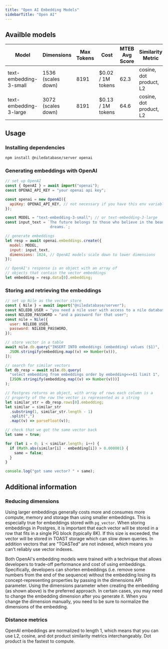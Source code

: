 ```yaml
---
title: "Open AI Embedding Models"
sidebarTitle: "Open AI"
---
```


## Availble models

| Model                   | Dimensions         | Max Tokens | Cost               | MTEB Avg Score | Similarity Metric            |
|-------------------------|--------------------|------------|--------------------|----------------|------------------------------|
| text-embedding-3-small  | 1536 (scales down) | 8191       | $0.02 / 1M tokens  | 62.3           | cosine, dot product, L2      |
| text-embedding-3-large  | 3072 (scales down) | 8191       | $0.13 / 1M tokens  | 64.6           | cosine, dot product, L2      |


## Usage

### Installing dependencies

```bash
npm install @niledatabase/server openai
```

### Generating embeddings with OpenAI

```javascript
// set up OpenAI
const { OpenAI } = await import("openai");
const OPENAI_API_KEY = "your openai api key";

const openai = new OpenAI({
  apiKey: OPENAI_API_KEY, // not necessary if you have this env variable
});

const MODEL = "text-embedding-3-small"; // or text-embedding-3-large
const input_text = `The future belongs to those who believe in the beauty of their 
                    dreams.`;

// generate embeddings
let resp = await openai.embeddings.create({
  model: MODEL,
  input: input_text,
  dimensions: 1024, // OpenAI models scale down to lower dimensions
});

// OpenAI's response is an object with an array of
// objects that contain the vector embeddings
let embedding = resp.data[0].embedding;
```

### Storing and retrieving the embeddings

```javascript
// set up Nile as the vector store
const { Nile } = await import("@niledatabase/server");
const NILEDB_USER = "you need a nile user with access to a nile database";
const NILEDB_PASSWORD = "and a password for that user";
const nile = Nile({
  user: NILEDB_USER,
  password: NILEDB_PASSWORD,
});

// store vector in a table
await nile.db.query("INSERT INTO embeddings (embedding) values ($1)", [
  JSON.stringify(embedding.map((v) => Number(v))),
]);

// search for similar vectors
let db_resp = await nile.db.query(
  "select embedding from embeddings order by embedding<=>$1 limit 1",
  [JSON.stringify(embedding.map((v) => Number(v)))]
);

// Postgres returns an object, with array of rows each column is a
// property of the row the vector is represented as a string
let similar_str = db_resp.rows[0].embedding;
let similar = similar_str
  .substring(1, similar_str.length - 1)
  .split(",")
  .map((v) => parseFloat(v));

// check that we got the same vector back
let same = true;

for (let i = 0; i < similar.length; i++) {
  if (Math.abs(similar[i] - embedding[i]) > 0.000001) {
    same = false;
  }
}

console.log("got same vector? " + same);
```

## Additional information

### Reducing dimensions

Using larger embeddings generally costs more and consumes more compute, memory and storage than using smaller embeddings. This is especially true for embeddings stored with `pg_vector`.
When storing embeddings in Postgres, it is important that each vector will be stored in a row that fits in a single PG block (typically 8K). If this size is exceeded,
the vector will be stored in TOAST storage which can slow down queries. In addition vectors that are "TOASTed" are not indexed, which means you can't reliably use vector indexes.

Both OpenAI's embedding models were trained with a technique that allows developers to trade-off performance and cost of using embeddings. Specifically, developers can shorten embeddings
(i.e. remove some numbers from the end of the sequence) without the embedding losing its concept-representing properties by passing in the dimensions API parameter.
Using the dimensions parameter when creating the embedding (as shown above) is the preferred approach. In certain cases, you may need to change the embedding dimension after you generate it.
When you change the dimension manually, you need to be sure to normalize the dimensions of the embedding.

### Distance metrics

OpenAI embeddings are normalized to length 1, which means that you can use L2, cosine, and dot product similarity metrics interchangeably. Dot product is the fastest to compute.
